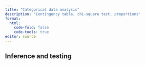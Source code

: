 ```yaml
---
title: "Categorical data analysis"
description: "Contingency table, chi-square test, proportions"
format: 
  html:
    code-fold: false
    code-tools: true
editor: source
---
```


## Inference and testing
